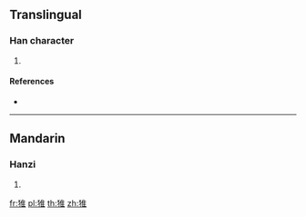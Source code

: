 ==Translingual==

===Han character===
{{Han char|rn=94|rad=犬|as=08|sn=11|four=|canj=KHOG}}

# {{defn|Han|sort=犬08}}

====References====
* {{Han ref|kx=0713.250|dkj=20497|hdz=21353.130|uh=731A|ud=29466}}

----

==Mandarin==

===Hanzi===
{{cmn-hanzi|pin=[[yá]] ([[ya2]])|wg=ya<sup>2</sup>}}

# {{defn|lang=cmn|sort=犬08}}

[[fr:猚]]
[[pl:猚]]
[[th:猚]]
[[zh:猚]]